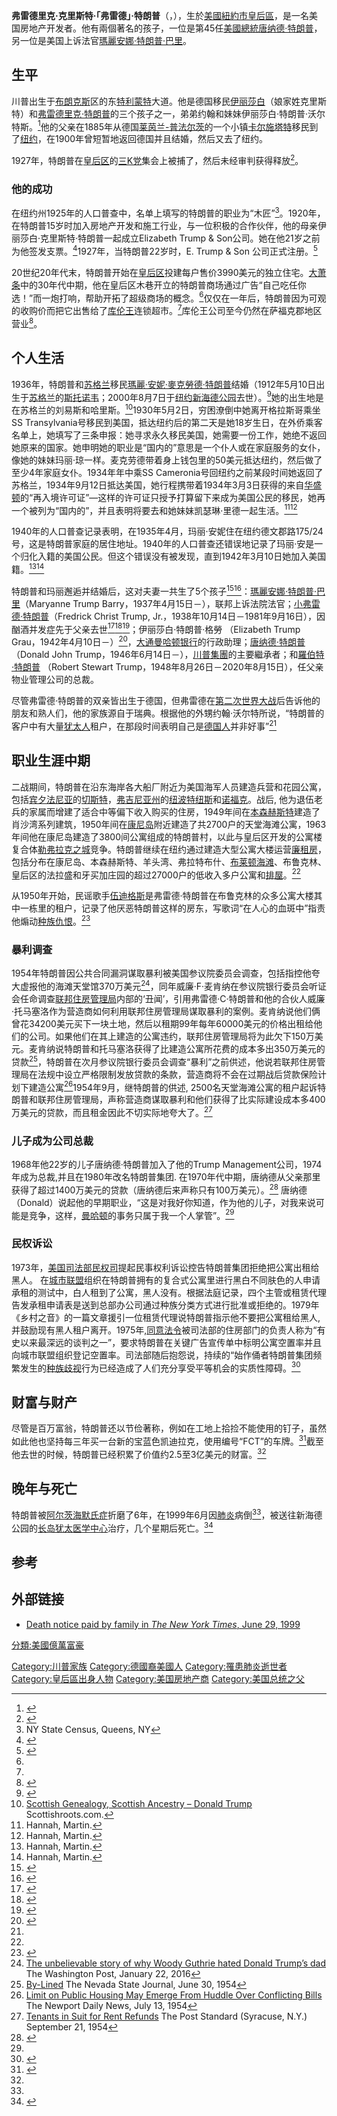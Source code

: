 {{noteTA
|1=zh-tw:唐納;zh-cn:唐纳德;zh-hk:當勞;zh-mo:當勞;
|2=zh-tw:川普;zh-cn:特朗普;zh-hk:特朗普;zh-mo:杜林普;
|3=zh:弗莱德;zh-hans:弗莱德;zh-hant:弗萊德;zh-cn:弗雷德;zh-tw:佛瑞德;zh-hk:費德;zh-mo:費德;
|4=zh-tw:普法茲; zh-cn:普法尔茨;
|5=zh-hant:阿茲海默症; zh-cn:阿尔茨海默氏症;
|6=zh-cn:通过; zh-tw:透過; zh-hk:通過; 
}}
{{Infobox person
| name        =  弗雷德·特朗普
| image       = File:FredTrump1950-02.png
| imagesize   =
| caption     =
| birth_name  = Frederick Christ Trump
| birth_date  = {{Birth date|1905|10|11}}
| birth_place = {{US}}[[紐約市|紐約市]][[皇后區|皇后區]]
| death_date  = {{death date and age|1999|6|25|1905|10|11}}
| death_place = {{US}}[[紐約|紐約]]{{le|欣海德公園|New Hyde Park, New York|欣海德公園}}
| occupation  = 伊莉莎白川普母子公司 創辦者
| death_cause = [[阿尔茨海默症|阿尔茨海默症]]导致[[肺炎|肺炎]]身亡
| spouse      = {{marriage|[[瑪麗·安妮·麥克勞德·特朗普|瑪麗·安妮·麥克勞德·特朗普]]|1936|1999|end=s.}}
| networth    = {{increase}} $2億美金 <small>(1999)</small>
| children    = 3子2女，包括：{{ubl|[[玛丽安娜·特朗普·巴里|玛丽安娜·特朗普·巴里]]|伊麗莎白·特朗普·格勞|[[小弗雷德·特朗普|小弗雷德·特朗普]]|[[唐纳德·特朗普|唐纳德·特朗普]]|[[羅伯特·特朗普|羅伯特·特朗普]]}}
| parents     = [[弗雷德里克·特朗普|弗雷德里克·特朗普]]<br>[[伊麗莎白·克里斯蒂·特朗普|伊麗莎白·克里斯蒂·特朗普]]
| relatives = [[约翰·乔治·特朗普|约翰·乔治·特朗普]]<small>（弟弟）</small>
}}
'''弗雷德里克·克里斯特·「弗雷德」·特朗普'''（{{lang-en|Frederick Christ "Fred" Trump}}，{{bd|1905年|10月11日|1999年|6月25日}}），生於[[美國|美國]][[紐約市|紐約市]][[皇后區|皇后區]]，是一名美国房地产开发者。他有兩個著名的孩子，一位是第45任[[美國總統|美國總統]][[唐纳德·特朗普|唐纳德·特朗普]]，另一位是美国上诉法官[[瑪麗安娜·特朗普·巴里|瑪麗安娜·特朗普·巴里]]。

== 生平 ==
川普出生于[[布朗克斯|布朗克斯]]区的东[[特利蒙特|特利蒙特]]大道。他是德国移民[[伊丽莎白|伊丽莎白]]（娘家姓克里斯特）和[[弗雷德里克·特朗普|弗雷德里克·特朗普]]的三个孩子之一，弟弟约翰和妹妹伊丽莎白·特朗普·沃尔特斯。<ref>{{Cite web|url=http://www.wargs.com/other/trump.html|title=Donald Trump genealogy|accessdate=October 24, 2012|publisher=Wargs.com|archive-date=2012-03-11|archive-url=https://www.webcitation.org/665PhnZjI?url=http://www.wargs.com/other/trump.html|dead-url=no}}</ref>他的父亲在1885年从德国[[莱茵兰-普法尔茨|莱茵兰-普法尔茨]]的一个小镇[[卡尔施塔特_(莱茵兰-普法尔茨州)|卡尔施塔特]]移民到了[[纽约|纽约]]，在1900年曾短暂地返回德国并且结婚，然后又去了纽约。

1927年，特朗普在[[皇后区|皇后区]]的[[三K党|三K党]]集会上被捕了，然后未经审判获得释放<ref>{{Cite web|url=http://www.vice.com/read/all-the-evidence-we-could-find-about-fred-trumps-alleged-involvement-with-the-kkk|title=All the Evidence We Could Find About Fred Trump's Alleged Involvement with the KKK|accessdate=8 May 2016|author=Mike Pearl|date=10 March 2016|work=Vice|archive-date=2016-05-15|archive-url=https://web.archive.org/web/20160515140601/http://www.vice.com/read/all-the-evidence-we-could-find-about-fred-trumps-alleged-involvement-with-the-kkk|dead-url=no}}</ref>。

=== 他的成功 ===
在纽约州1925年的人口普查中，名单上填写的特朗普的职业为“木匠”<ref>NY State Census, Queens, NY</ref>。1920年，在特朗普15岁时加入房地产开发和施工行业，与一位积极的合作伙伴，他的母亲伊丽莎白·克里斯特·特朗普一起成立Elizabeth Trump & Son公司。她在他21岁之前为他签发支票。<ref name="nyt">{{Cite news|url=http://www.nytimes.com/1999/06/26/nyregion/fred-c-trump-postwar-master-builder-of-housing-for-middle-class-dies-at-93.html?pagewanted=all|title=Fred C. Trump, Postwar Master Builder of Housing for Middle Class, Dies at 93|last=Rozhon|first=Tracie|date=June 26, 1999|work=[[The_New_York_Times|The New York Times]]|accessdate=May 2, 2010|archive-date=2016-01-27|archive-url=https://web.archive.org/web/20160127024432/http://www.nytimes.com/1999/06/26/nyregion/fred-c-trump-postwar-master-builder-of-housing-for-middle-class-dies-at-93.html?pagewanted=all|dead-url=no}}</ref>1927年，当特朗普22岁时，E. Trump & Son 公司正式注册。<ref>{{Cite news|url=http://fultonhistory.com/highlighter/highlight-for-xml?uri=http%3A%2F%2Ffultonhistory.com%2FNewspaper%252015%2FBrooklyn%2520NY%2520Daily%2520Star%2FBrooklyn%2520NY%2520Daily%2520Star%25201927%2FBrooklyn%2520NY%2520Daily%2520Star%25201927%2520-%25200653.pdf&xml=http%3A%2F%2Ffultonhistory.com%2FdtSearch%2Fdtisapi6.dll%3Fcmd%3Dgetpdfhits%26u%3D6c404f01%26DocId%3D9682416%26Index%3DZ%253a%255cIndex%2520I%252dE%252dV%26HitCount%3D3%26hits%3D9b%2B9c%2B9d%2B%26SearchForm%3D%252fFulton%255fNew%255fform%252ehtml%26.pdf&openFirstHlPage=false|title=New Concerns Function with Queens Capital|date=April 16, 1927|work=The Daily Star|accessdate=2016-07-31|archive-date=2019-07-10|archive-url=https://web.archive.org/web/20190710133539/http://fultonhistory.com/highlighter/highlight-for-xml?uri=http%3A%2F%2Ffultonhistory.com%2FNewspaper%252015%2FBrooklyn%2520NY%2520Daily%2520Star%2FBrooklyn%2520NY%2520Daily%2520Star%25201927%2FBrooklyn%2520NY%2520Daily%2520Star%25201927%2520-%25200653.pdf&xml=http%3A%2F%2Ffultonhistory.com%2FdtSearch%2Fdtisapi6.dll%3Fcmd%3Dgetpdfhits%26u%3D6c404f01%26DocId%3D9682416%26Index%3DZ%253a%255cIndex%2520I%252dE%252dV%26HitCount%3D3%26hits%3D9b%2B9c%2B9d%2B%26SearchForm%3D%252fFulton%255fNew%255fform%252ehtml%26.pdf&openFirstHlPage=false|dead-url=no}}</ref>

20世纪20年代末，特朗普开始在[[皇后区|皇后区]]投建每户售价3990美元的独立住宅。[[大萧条|大萧条]]中的30年代中期，他在皇后区木巷开立的特朗普商场通过广告“自己吃任你选！”而一炮打响，帮助开拓了超级商场的概念。<ref name="nyt"/>仅仅在一年后，特朗普因为可观的收购价而把它出售给了[[库伦王|库伦王]]连锁超市。<ref name="nyt"/>库伦王公司至今仍然在萨福克郡地区营业<ref>{{Cite web|url=http://www.kingkullen.com/|title=King Kullen|work=King Kullen|access-date=2016-07-31|archive-date=2022-02-10|archive-url=https://web.archive.org/web/20220210183427/https://kingkullen.com/|dead-url=no}}</ref>。

== 个人生活 ==
1936年，特朗普和[[苏格兰|苏格兰]]移民[[瑪麗·安妮·麥克勞德·特朗普|瑪麗·安妮·麥克勞德·特朗普]]结婚（1912年5月10日出生于[[苏格兰|苏格兰]]的[[斯托诺韦|斯托诺韦]]；2000年8月7日于[[纽约|纽约]][[新海德公园|新海德公园]]去世）。<ref>{{Cite news|url=http://www.nytimes.com/2000/08/09/nyregion/mary-macleod-trump-philanthropist-88.html|title=Mary MacLeod Trump Philanthropist, 88|date=August 9, 2000|accessdate=September 11, 2015|archive-date=2016-02-26|archive-url=https://web.archive.org/web/20160226083958/http://www.nytimes.com/2000/08/09/nyregion/mary-macleod-trump-philanthropist-88.html|dead-url=no}}</ref>她的出生地是在苏格兰的刘易斯和哈里斯。<ref>[http://www.scottishroots.com/people/donald.php Scottish Genealogy, Scottish Ancestry – Donald Trump] {{Wayback|url=http://www.scottishroots.com/people/donald.php |date=20160303084156 }} Scottishroots.com.</ref>1930年5月2日，穷困潦倒中她离开格拉斯哥乘坐SS Transylvania号移民到美国，抵达纽约后的第二天是她18岁生日，在外侨乘客名单上，她填写了三条申报：她寻求永久移民美国，她需要一份工作，她绝不返回她原来的国家。她申明她的职业是“国内的”意思是一个仆人或在家庭服务的女仆，像她的妹妹玛丽·琼一样。麦克劳德带着身上钱包里的50美元抵达纽约，然后做了至少4年家庭女仆。1934年年中乘SS Cameronia号回纽约之前某段时间她返回了苏格兰，1934年9月12日抵达美国，她行程携带着1934年3月3日获得的来自[[华盛顿|华盛顿]]的“再入境许可证”—这样的许可证只授予打算留下来成为美国公民的移民，她再一个被列为“国内的”，并且表明将要去和她妹妹凯瑟琳·里德一起生活。<ref name="mary1">Hannah, Martin.  </ref><ref name="mary2">Hannah, Martin.  </ref>

1940年的人口普查记录表明，在1935年4月，玛丽·安妮住在纽约德文郡路175/24号，这是特朗普家庭的居住地址。1940年的人口普查还错误地记录了玛丽·安是一个归化入籍的美国公民。但这个错误没有被发现，直到1942年3月10日她加入美国籍。<ref name="mary1">Hannah, Martin.  </ref><ref name="mary2">Hannah, Martin.  </ref>

特朗普和玛丽邂逅并结婚后，这对夫妻一共生了5个孩子<ref>{{Cite web|url=http://www.geni.com/people/Fredrick-Trump/6000000007106507456|title=Fredrick Trump, Jr.|work=geni_family_tree|access-date=2016-07-31|archive-date=2019-12-02|archive-url=https://web.archive.org/web/20191202081726/https://www.geni.com/people/Fredrick-Trump/6000000007106507456|dead-url=no}}</ref><ref>{{Cite web|url=http://genealogy.about.com/od/famous_family_trees/p/trump.htm|title=Ancestry of Donald Trump|last=Powell|first=Kimberly|work=About.com Parenting|accessdate=2016-07-31|archive-date=2017-02-27|archive-url=https://web.archive.org/web/20170227234239/http://genealogy.about.com/od/famous_family_trees/p/trump.htm|dead-url=no}}</ref>：[[瑪麗安娜·特朗普·巴里|瑪麗安娜·特朗普·巴里]]（Maryanne Trump Barry，1937年4月15日－），联邦上诉法院法官；[[小弗雷德·特朗普|小弗雷德·特朗普]]（Fredrick Christ Trump, Jr.，1938年10月14日－1981年9月16日），因酗酒并发症先于父亲去世<ref>{{Cite web |first=Jason |last=Horowitz |date=January 2, 2016 |url=https://www.nytimes.com/2016/01/03/us/politics/for-donald-trump-lessons-from-a-brothers-suffering.html |title=For Donald Trump, Lessons From a Brother’s Suffering |publisher=The New York Times |accessdate=2020-06-19 |archive-date=2017-10-27 |archive-url=https://archive.today/20171027141255/https://www.nytimes.com/2016/01/03/us/politics/for-donald-trump-lessons-from-a-brothers-suffering.html |dead-url=no }}</ref><ref>{{Cite news |first=Drew |last=Gerber |date=August 3, 2016 |url=http://forward.com/news/346731/trumps-brother-rebelled-against-their-authoritarian-father-by-joining-a-jew/ |title=Trump's Brother Rebelled Against Their Authoritarian Father By Joining a Jewish Frat |newspaper=The Forward |access-date=January 23, 2017 |archive-date=2017-01-20 |archive-url=https://web.archive.org/web/20170120165856/http://forward.com/news/346731/trumps-brother-rebelled-against-their-authoritarian-father-by-joining-a-jew/ |dead-url=no }}</ref><ref>{{Cite web|url=http://www.people.com/article/donald-trump-brother-fred-death-alcoholism|title=Donald Trump Opens Up About His Brother's Death from Alcoholism: It Had a 'Profound Impact on My Life|date=October 8, 2015|publisher=People magazine|accessdate=2016-07-31|archive-date=2016-05-14|archive-url=https://web.archive.org/web/20160514081951/http://www.people.com/article/donald-trump-brother-fred-death-alcoholism|dead-url=no}}</ref>；伊丽莎白·特朗普·格勞 （Elizabeth Trump Grau，1942年4月10日－）<ref>{{Cite news|url=http://www.nytimes.com/1989/03/27/style/elizabeth-trump-weds-james-grau.html|title=Elizabeth Trump Weds James Grau|date=March 27, 1989|work=The New York Times|accessdate=September 11, 2015|archive-date=2022-01-29|archive-url=https://web.archive.org/web/20220129181105/https://www.nytimes.com/1989/03/27/style/elizabeth-trump-weds-james-grau.html|dead-url=no}}</ref>，[[大通曼哈顿银行|大通曼哈顿银行]]的行政助理；[[唐纳德·特朗普|唐纳德·特朗普]] （Donald John Trump，1946年6月14日－），[[川普集團|川普集團]]的主要繼承者；和[[羅伯特·特朗普|羅伯特·特朗普]] （Robert Stewart Trump，1948年8月26日－2020年8月15日），任父亲物业管理公司的总裁。

尽管弗雷德·特朗普的双亲皆出生于德国，但弗雷德在[[第二次世界大战|第二次世界大战]]后告诉他的朋友和熟人们，他的家族源自于瑞典。根据他的外甥约翰·沃尔特所说，“特朗普的客户中有大量[[犹太人|犹太人]]租户，在那段时间表明自己是[[德国人|德国人]]并非好事”<ref name="nyt"/>

== 职业生涯中期 ==
二战期间，特朗普在沿东海岸各大船厂附近为美国海军人员建造兵营和花园公寓，包括[[宾夕法尼亚|宾夕法尼亚]]的[[切斯特|切斯特]]，[[弗吉尼亚州|弗吉尼亚州]]的[[纽波特纽斯|纽波特纽斯]]和[[诺福克|诺福克]]。战后, 他为退伍老兵的家属而增建了适合中等偏下收入购买的住房，1949年间在[[本森赫斯特|本森赫斯特]]建造了肖沙湾系列建筑，1950年间在[[康尼岛|康尼岛]]附近建造了共2700户的天堂海滩公寓，1963年间他在康尼岛建造了3800间公寓组成的特朗普村，以此与皇后区开发的公寓楼复合体[[勒弗拉克之城|勒弗拉克之城]]竞争。特朗普继续在纽约通过建造大型公寓大楼运营[[廉租房|廉租房]]，包括分布在康尼岛、本森赫斯特、羊头湾、弗拉特布什、[[布莱顿海滩|布莱顿海滩]]、布鲁克林、皇后区的法拉盛和牙买加庄园的超过27000户的低收入多户公寓和[[排屋|排屋]]。<ref name="nyt"/>

从1950年开始，民谣歌手[[伍迪格斯|伍迪格斯]]是弗雷德·特朗普在布鲁克林的众多公寓大楼其中一栋里的租户，记录了他厌恶特朗普这样的房东，写歌词“在人心的血斑中”指责他煽动[[种族仇恨|种族仇恨]]。<ref>{{Cite news|url=http://www.nytimes.com/politics/first-draft/2016/01/25/woody-guthrie-sang-of-his-contempt-for-his-landlord-donald-trumps-father/|title=Woody Guthrie Wrote of His Contempt for His Landlord, Donald Trump’s Father|date=January 25, 2016|work=New York Times|author=Thomas Kaplan|accessdate=2016-07-31|archive-date=2022-01-26|archive-url=https://web.archive.org/web/20220126225002/https://www.nytimes.com/politics/first-draft/2016/01/25/woody-guthrie-sang-of-his-contempt-for-his-landlord-donald-trumps-father/|dead-url=no}}</ref>

=== 暴利调查 ===
1954年特朗普因公共合同漏洞谋取暴利被美国参议院委员会调查，包括指控他夸大虚报他的海滩天堂馆370万美元<ref>[https://www.washingtonpost.com/news/morning-mix/wp/2016/01/22/the-unbelievable-story-of-why-woody-guthrie-hated-donald-trumps-racist-dad/ The unbelievable story of why Woody Guthrie hated Donald Trump’s dad] {{Wayback|url=https://www.washingtonpost.com/news/morning-mix/wp/2016/01/22/the-unbelievable-story-of-why-woody-guthrie-hated-donald-trumps-racist-dad/ |date=20170128004312 }} The Washington Post, January 22, 2016</ref>，同年威廉·F·麦肯纳在参议院银行委员会听证会任命调查[[联邦住房管理局|联邦住房管理局]]内部的‘丑闻’，引用弗雷德·C·特朗普和他的合伙人威廉·托马塞洛作为营造商如何利用联邦住房管理局谋取暴利的案例。麦肯纳说他们俩曾花34200美元买下一块土地，然后以租期99年每年60000美元的价格出租给他们的公司。如果他们在其上建造的公寓违约，联邦住房管理局将为此欠下150万美元。麦肯纳说特朗普和托马塞洛获得了比建造公寓所花费的成本多出350万美元的贷款<ref>[http://interactive.ancestry.com/6182/news-reno-nvstjournal.1954_06_30_0004/500398084 By-Lined] {{Wayback|url=http://interactive.ancestry.com/6182/news-reno-nvstjournal.1954_06_30_0004/500398084 |date=20160306123342 }} The Nevada State Journal, June 30, 1954</ref>，特朗普在次月参议院银行委员会调查“暴利”之前供述，他说若联邦住房管理局在法规中设立严格限制发放贷款的条款，营造商将不会在过期战后贷款保险计划下建造公寓<ref>[http://interactive.ancestry.com/6942/NEWS-RI-NE_DA_NE.1954_07_13_0001/500413441 Limit on Public Housing May Emerge From Huddle Over Conflicting Bills] {{Wayback|url=http://interactive.ancestry.com/6942/NEWS-RI-NE_DA_NE.1954_07_13_0001/500413441 |date=20160306123427 }} The Newport Daily News, July 13, 1954</ref>1954年9月，继特朗普的供述, 2500名天堂海滩公寓的租户起诉特朗普和联邦住房管理局，声称营造商谋取暴利和他们获得了比实际建设成本多400万美元的贷款，而且租金因此不切实际地夸大了。<ref>[http://interactive.ancestry.com/8130/NEWS-NY-PO_ST.1954_09_21_0003/500487171 Tenants in Suit for Rent Refunds] {{Wayback|url=http://interactive.ancestry.com/8130/NEWS-NY-PO_ST.1954_09_21_0003/500487171 |date=20160306124157 }} The Post Standard (Syracuse, N.Y.) September 21, 1954</ref>

=== 儿子成为公司总裁 ===
1968年他22岁的儿子唐纳德·特朗普加入了他的Trump Management公司，1974年成为总裁,并且在1980年改名特朗普集团. 在1970年代中期，唐纳德从父亲那里获得了超过1400万美元的贷款（唐纳德后来声称只有100万美元）。<ref>{{cite news|first1=Alexandra|last1=Berzon|first2=Richard|last2=Rubin|date=September 23, 2016|title=Trump's Father Helped GOP Candidate With Numerous Loans|newspaper=[[Wall_Street_Journal|Wall Street Journal]]|publisher=[[Dow_Jones_&_Company|Dow Jones & Company]]|location=New York|url=https://www.wsj.com/articles/trumps-father-helped-gop-candidate-with-numerous-loans-1474656573|access-date=January 29, 2017|language=en|archive-date=2019-08-28|archive-url=https://web.archive.org/web/20190828054816/https://www.wsj.com/articles/trumps-father-helped-gop-candidate-with-numerous-loans-1474656573|dead-url=no}}</ref> 唐纳德（Donald）说起他的早期职业，“这是对我好你知道，作为他的儿子，对我来说可能是竞争，这样，[[曼哈顿|曼哈顿]]的事务只属于我一个人掌管”。<ref name="nyt"/>

=== 民权诉讼 ===
1973年，[[美国司法部民权司|美国司法部民权司]]提起民事权利诉讼控告特朗普集团拒绝把公寓出租给黑人。 在[[城市联盟|城市联盟]]组织在特朗普拥有的复合式公寓里进行黑白不同肤色的人申请承租的测试中，白人租到了公寓，黑人没有。根据法庭记录，四个主管或租赁代理告发承租申请表是送到总部办公司通过种族分类方式进行批准或拒绝的。1979年《乡村之音》的一篇文章援引一位租赁代理说特朗普指示他不要把公寓租给黑人,并鼓励现有黑人租户离开。1975年,[[同意法令|同意法令]]被司法部的住房部门的负责人称为“有史以来最深远的谈判之一”，要求特朗普在关键广告宣传单中标明公寓空置率并且向城市联盟组织登记空置率。司法部随后抱怨说，持续的“始作俑者特朗普集团频繁发生的[[种族歧视|种族歧视]]行为已经造成了人们充分享受平等机会的实质性障碍。<ref>{{Cite news|url=http://www.villagevoice.com/news/how-a-young-donald-trump-forced-his-way-from-avenue-z-to-manhattan-7380462|title=How a young Donald Trump forced his way from Avenue Z to Manhattan|date=July 20, 2015|work=[[Village_Voice|Village Voice]]|last2=Campbell|first2=Jon|accessdate=September 11, 2015|last1=Barrett|first1=Wayne|archive-date=2015-09-05|archive-url=https://web.archive.org/web/20150905212408/http://www.villagevoice.com/news/how-a-young-donald-trump-forced-his-way-from-avenue-z-to-manhattan-7380462|dead-url=no}}</ref>

== 财富与财产 ==
尽管是百万富翁，特朗普还以节俭著称，例如在工地上拾捡不能使用的钉子，虽然如此他也坚持每三年买一台新的宝蓝色凯迪拉克，使用编号“FCT”的车牌。<ref>{{Cite web|url=http://stevehely.com/2015/06/17/fred-trump/|title=Fred Trump|date=June 17, 2015|work=Helytimes|access-date=2016-07-31|archive-date=2021-04-19|archive-url=https://web.archive.org/web/20210419152205/https://stevehely.com/2015/06/17/fred-trump/|dead-url=no}}</ref>截至他去世的时候，特朗普已经积累了价值约2.5至3亿美元的财富。<ref name="nyt"/>

== 晚年与死亡 ==
特朗普被[[阿尔茨海默氏症|阿尔茨海默氏症]]折磨了6年，在1999年6月因[[肺炎|肺炎]]病倒<ref name="nyt"/>，被送往新海德公园的[[长岛犹太医学中心|长岛犹太医学中心]]治疗，几个星期后死亡。<ref name="NYP">{{Cite web|url=http://www.nypost.com/p/news/item_2h8RN9H4r2EnuTa5v0ARhK|title=Fred Trump, Dad of Donald, Dies at 93|date=June 26, 1999|last=Mosconi|first=Angela|work=[[New_York_Post|New York Post]]|accessdate=2016-07-31|archive-date=2019-12-10|archive-url=https://web.archive.org/web/20191210081045/https://nypost.com/1999/06/26/fred-trump-dad-of-donald-dies-at-93/|dead-url=no}}</ref>

== 参考 ==
{{Reflist|2}}

==  外部链接 ==
* [http://www.nytimes.com/1999/06/29/classified/paid-notice-deaths-trump-fred-c.html?scp=3&sq=Fred%20C.%20Trump&st=cse Death notice paid by family in ''The New York Times'', June 29, 1999] {{Wayback|url=http://www.nytimes.com/1999/06/29/classified/paid-notice-deaths-trump-fred-c.html?scp=3&sq=Fred%20C.%20Trump&st=cse |date=20220214112821 }}
{{Trump}}
{{Authority control}}

{{DEFAULTSORT:Trump, Fred}}
[[Category:川普家族|Category:川普家族]]
[[Category:德國裔美國人|Category:德國裔美國人]]
[[Category:罹患肺炎逝世者|Category:罹患肺炎逝世者]]
[[Category:皇后區出身人物|Category:皇后區出身人物]]
[[Category:美国房地产商|Category:美国房地产商]]
[[分類:美國億萬富豪|分類:美國億萬富豪]]
[[Category:美国总统之父|Category:美国总统之父]]